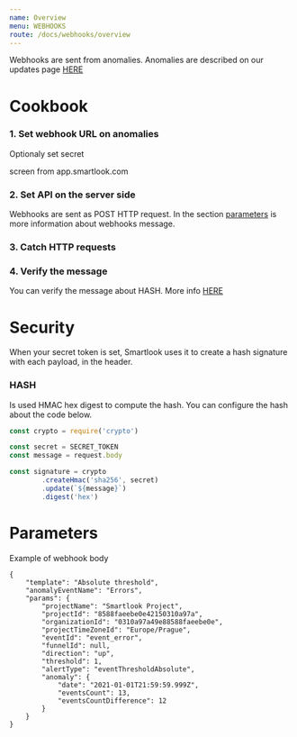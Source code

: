 ```yaml
---
name: Overview
menu: WEBHOOKS
route: /docs/webhooks/overview
---
```



<Title>Overview</Title>
Webhooks are sent from anomalies. Anomalies are described on our updates page <a href="https://updates.smartlook.com/worried-about-anomalies-in-your-events-190172" target="_blank">HERE</a>

# Cookbook

<h3> 1. Set webhook URL on anomalies </h3>

Optionaly set secret

screen from app.smartlook.com

<h3> 2. Set API on the server side </h3>

Webhooks are sent as POST HTTP request. In the section [parameters](#parameters) is more information about webhooks message.

<h3> 3. Catch HTTP requests </h3>



<h3> 4. Verify the message </h3>

You can verify the message about HASH. More info [HERE](#security)

# Security
When your secret token is set, Smartlook uses it to create a hash signature with each payload, in the header.

<h3> HASH </h3>
Is used HMAC hex digest to compute the hash.
You can configure the hash about the code below.

```jsx title="/src/components/hmac.js"
const crypto = require('crypto')

const secret = SECRET_TOKEN
const message = request.body

const signature = crypto
		.createHmac('sha256', secret)
		.update(`${message}`)
		.digest('hex')
```

# Parameters

Example of webhook body
```
{
    "template": "Absolute threshold",
    "anomalyEventName": "Errors",
    "params": {
        "projectName": "Smartlook Project",
        "projectId": "8588faeebe0e42150310a97a",
        "organizationId": "0310a97a49e88588faeebe0e",
        "projectTimeZoneId": "Europe/Prague",
        "eventId": "event_error",
        "funnelId": null,
        "direction": "up",
        "threshold": 1,
        "alertType": "eventThresholdAbsolute",
        "anomaly": {
            "date": "2021-01-01T21:59:59.999Z",
            "eventsCount": 13,
            "eventsCountDifference": 12
        }
    }
}
```